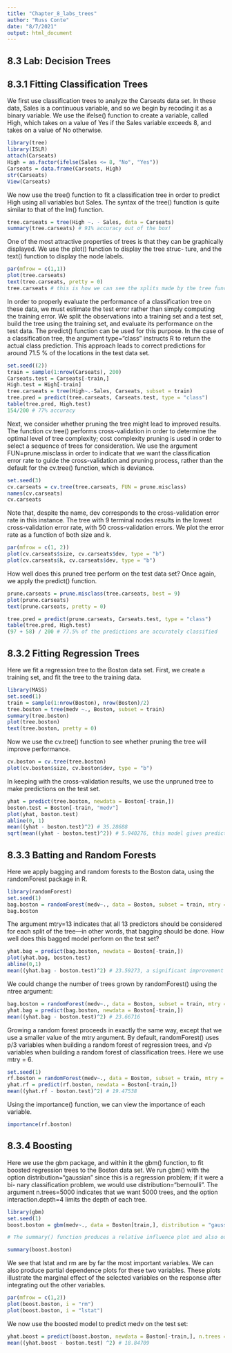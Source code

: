 ```yaml
---
title: "Chapter_8_labs_trees"
author: "Russ Conte"
date: "8/7/2021"
output: html_document
---
```


## 8.3 Lab: Decision Trees

## 8.3.1 Fitting Classification Trees

We first use classification trees to analyze the Carseats data set. In these data, Sales is a continuous variable, and so we begin by recoding it as a binary variable. We use the ifelse() function to create a variable, called High, which takes on a value of Yes if the Sales variable exceeds 8, and takes on a value of No otherwise.

```r
library(tree)
library(ISLR)
attach(Carseats)
High = as.factor(ifelse(Sales <= 8, "No", "Yes"))
Carseats = data.frame(Carseats, High)
str(Carseats)
View(Carseats)
```

We now use the tree() function to fit a classification tree in order to predict High using all variables but Sales. The syntax of the tree() function is quite similar to that of the lm() function.

```r
tree.carseats = tree(High ~. - Sales, data = Carseats)
summary(tree.carseats) # 91% accuracy out of the box!

```


One of the most attractive properties of trees is that they can be graphically displayed. We use the plot() function to display the tree struc- ture, and the text() function to display the node labels.

```r
par(mfrow = c(1,1))
plot(tree.carseats)
text(tree.carseats, pretty = 0)
tree.carseats # this is how we can see the splits made by the tree function
```


In order to properly evaluate the performance of a classification tree on these data, we must estimate the test error rather than simply computing the training error. We split the observations into a training set and a test set, build the tree using the training set, and evaluate its performance on the test data. The predict() function can be used for this purpose. In the case of a classification tree, the argument type="class" instructs R to return the actual class prediction. This approach leads to correct predictions for around 71.5 % of the locations in the test data set.

```r
set.seed((2))
train = sample(1:nrow(Carseats), 200)
Carseats.test = Carseats[-train,]
High.test = High[-train]
tree.carseats = tree(High~.-Sales, Carseats, subset = train)
tree.pred = predict(tree.carseats, Carseats.test, type = "class")
table(tree.pred, High.test)
154/200 # 77% accuracy
```

Next, we consider whether pruning the tree might lead to improved results. The function cv.tree() performs cross-validation in order to determine the optimal level of tree complexity; cost complexity pruning is used in order to select a sequence of trees for consideration. We use the argument FUN=prune.misclass in order to indicate that we want the classification error rate to guide the cross-validation and pruning process, rather than the default for the cv.tree() function, which is deviance.

```r

set.seed(3)
cv.carseats = cv.tree(tree.carseats, FUN = prune.misclass)
names(cv.carseats)
cv.carseats

```

Note that, despite the name, dev corresponds to the cross-validation error rate in this instance. The tree with 9 terminal nodes results in the lowest cross-validation error rate, with 50 cross-validation errors. We plot the error rate as a function of both size and k.

```r

par(mfrow = c(1, 2))
plot(cv.carseats$size, cv.carseats$dev, type = "b")
plot(cv.carseats$k, cv.carseats$dev, type = "b")

```

How well does this pruned tree perform on the test data set? Once again, we apply the predict() function.

```r

prune.carseats = prune.misclass(tree.carseats, best = 9)
plot(prune.carseats)
text(prune.carseats, pretty = 0)

tree.pred = predict(prune.carseats, Carseats.test, type = "class")
table(tree.pred, High.test)
(97 + 58) / 200 # 77.5% of the predictions are accurately classified

```

## 8.3.2 Fitting Regression Trees

Here we fit a regression tree to the Boston data set. First, we create a training set, and fit the tree to the training data.

```r
library(MASS)
set.seed(1)
train = sample(1:nrow(Boston), nrow(Boston)/2)
tree.boston = tree(medv ~., Boston, subset = train)
summary(tree.boston)
plot(tree.boston)
text(tree.boston, pretty = 0)

```

Now we use the cv.tree() function to see whether pruning the tree will improve performance.

```r
cv.boston = cv.tree(tree.boston)
plot(cv.boston$size, cv.boston$dev, type = "b")

```


In keeping with the cross-validation results, we use the unpruned tree to make predictions on the test set.

```r
yhat = predict(tree.boston, newdata = Boston[-train,])
boston.test = Boston[-train, "medv"]
plot(yhat, boston.test)
abline(0, 1)
mean((yhat - boston.test)^2) # 35.28688
sqrt(mean((yhat - boston.test)^2)) # 5.940276, this model gives predictions that are +/- 5,940 of the true median home value
```

## 8.3.3 Batting and Random Forests

Here we apply bagging and random forests to the Boston data, using the randomForest package in R. 

```r

library(randomForest)
set.seed(1)
bag.boston = randomForest(medv~., data = Boston, subset = train, mtry = 13, importance = TRUE)
bag.boston

```

The argument mtry=13 indicates that all 13 predictors should be considered for each split of the tree—in other words, that bagging should be done. How well does this bagged model perform on the test set?

```r

yhat.bag = predict(bag.boston, newdata = Boston[-train,])
plot(yhat.bag, boston.test)
abline(0,1)
mean((yhat.bag - boston.test)^2) # 23.59273, a significant improvement

```

We could change the number of trees grown by randomForest() using the ntree argument:

```r
bag.boston = randomForest(medv~., data = Boston, subset = train, mtry = 13, ntree = 25)
yhat.bag = predict(bag.boston, newdata = Boston[-train,])
mean((yhat.bag - boston.test)^2) # 23.66716

```

Growing a random forest proceeds in exactly the same way, except that we use a smaller value of the mtry argument. By default, randomForest() uses p/3 variables when building a random forest of regression trees, and √p variables when building a random forest of classification trees. Here we use mtry = 6.

```r

set.seed(1)
rf.boston = randomForest(medv~., data = Boston, subset = train, mtry = 6, improtance = TRUE)
yhat.rf = predict(rf.boston, newdata = Boston[-train,])
mean((yhat.rf - boston.test)^2) # 19.47538

```

Using the importance() function, we can view the importance of each variable.

```r
importance(rf.boston)

```

## 8.3.4 Boosting

Here we use the gbm package, and within it the gbm() function, to fit boosted regression trees to the Boston data set. We run gbm() with the option distribution="gaussian" since this is a regression problem; if it were a bi- nary classification problem, we would use distribution="bernoulli". The argument n.trees=5000 indicates that we want 5000 trees, and the option interaction.depth=4 limits the depth of each tree.

```r

library(gbm)
set.seed(1)
boost.boston = gbm(medv~., data = Boston[train,], distribution = "gaussian", n.trees = 5000, interaction.depth = 4)

# The summary() function produces a relative influence plot and also outputs the relative influence statistics.

summary(boost.boston)
```

We see that lstat and rm are by far the most important variables. We can also produce partial dependence plots for these two variables. These plots illustrate the marginal effect of the selected variables on the response after integrating out the other variables.

```r

par(mfrow = c(1,2))
plot(boost.boston, i = "rm")
plot(boost.boston, i = "lstat")

```


We now use the boosted model to predict medv on the test set:

```r
yhat.boost = predict(boost.boston, newdata = Boston[-train,], n.trees = 5000)
mean((yhat.boost - boston.test) ^2) # 18.84709

```

